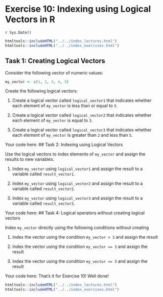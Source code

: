 # Exercise 10: Indexing using Logical Vectors in R
`r Sys.Date()`

```r
htmltools::includeHTML("../../index_lectures.html")
htmltools::includeHTML("../../index_exercises.html")
```



## Task 1: Creating Logical Vectors

Consider the following vector of numeric values:


```r
my_vector <- c(1, 2, 3, 4, 5)
```


Create the following logical vectors:

1. Create a logical vector called `logical_vector1` that indicates whether
   each element of `my_vector` is less than or equal to `3`.

2. Create a logical vector called `logical_vector2` that indicates whether
   each element of `my_vector` is equal to `3`.

3. Create a logical vector called `logical_vector3` that indicates whether
   each element of `my_vector` is greater than `2` and less than `5`.

Your code here:
## Task 2: Indexing using Logical Vectors


Use the logical vectors to index elements of `my_vector` and assign the
results to new variables.

1. Index `my_vector` using `logical_vector1` and assign the result to a
   variable called `result_vector1`.

2. Index `my_vector` using `logical_vector2` and assign the result to a
   variable called `result_vector2`.

3. Index `my_vector` using `logical_vector3` and assign the result to a
   variable called `result_vector3`.

Your code here:
## Task 4: Logical operators without creating logical vectors

Index `my_vector` directly using the following conditions without creating

1. Index the vector using the condition `my_vector > 3` and assign the result

2. Index the vector using the condition `my_vector == 3` and assign the
   result

3. Index the vector using the condition `my_vector <= 3` and assign the
   result

Your code here:
That's it for Exercise 10! Well done!


```r
htmltools::includeHTML("../../index_lectures.html")
htmltools::includeHTML("../../index_exercises.html")
```

